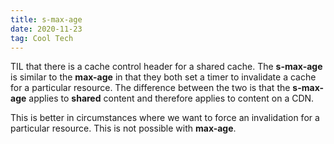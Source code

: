 ```yaml
---
title: s-max-age
date: 2020-11-23
tag: Cool Tech
---
```


TIL that there is a cache control header for a shared cache. The **s-max-age**
is similar to the **max-age** in that they both set a timer to invalidate a cache
for a particular resource. The difference between the two is that the **s-max-age**
applies to **shared** content and therefore applies to content on a CDN.

This is better in circumstances where we want to force an invalidation for a particular resource.
This is not possible with **max-age**.
